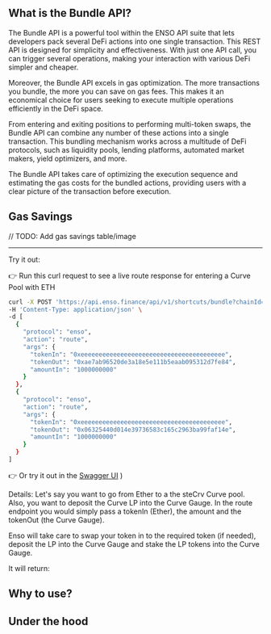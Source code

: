 
## What is the Bundle API?

The Bundle API is a powerful tool within the ENSO API suite that lets developers pack several DeFi actions into one single transaction. This REST API is designed for simplicity and effectiveness.
With just one API call, you can trigger several operations, making your interaction with various DeFi simpler and cheaper.

Moreover, the Bundle API excels in gas optimization. The more transactions you bundle, the more you can save on gas fees. This makes it an economical choice for users seeking to execute multiple operations efficiently in the DeFi space.

From entering and exiting positions to performing multi-token swaps, the Bundle API can combine any number of these actions into a single transaction.
This bundling mechanism works across a multitude of DeFi protocols, such as liquidity pools, lending platforms, automated market makers, yield optimizers, and more.

The Bundle API takes care of optimizing the execution sequence and estimating the gas costs for the bundled actions, providing users with a clear picture of the transaction before execution.

## Gas Savings

// TODO: Add gas savings table/image

---

<Callout type="info" emoji="💡">
  Try it out:
</Callout>

👉 Run this curl request to see a live route response for entering a Curve Pool with ETH

```bash copy
curl -X POST 'https://api.enso.finance/api/v1/shortcuts/bundle?chainId=<your_chainId>&fromAddress=<your_fromAddress>' \
-H 'Content-Type: application/json' \
-d [
  {
    "protocol": "enso",
    "action": "route",
    "args": {
      "tokenIn": "0xeeeeeeeeeeeeeeeeeeeeeeeeeeeeeeeeeeeeeeee",
      "tokenOut": "0xae7ab96520de3a18e5e111b5eaab095312d7fe84",
      "amountIn": "1000000000"
    }
  },
  {
    "protocol": "enso",
    "action": "route",
    "args": {
      "tokenIn": "0xeeeeeeeeeeeeeeeeeeeeeeeeeeeeeeeeeeeeeeee",
      "tokenOut": "0x06325440d014e39736583c165c2963ba99faf14e",
      "amountIn": "1000000000"
    }
  }
]
```

👉 Or try it out in the [Swagger UI](https://api.enso.finance/api#/shortcuts/BundleController_bundleShortcutTransaction)
)

Details:
Let's say you want to go from Ether to a the steCrv Curve pool. Also, you want to deposit the Curve LP into the Curve Gauge.
In the route endpoint you would simply pass a tokenIn (Ether), the amount and the tokenOut (the Curve Gauge).

Enso will take care to swap your token in to the required token (if needed), deposit the LP into the Curve Gauge and stake the LP tokens into the Curve Gauge.

It will return:

## Why to use?

## Under the hood

```

```
